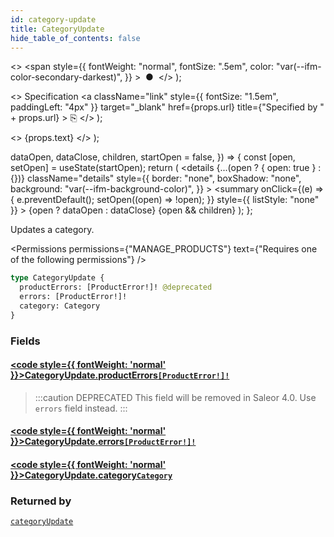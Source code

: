 ```yaml
---
id: category-update
title: CategoryUpdate
hide_table_of_contents: false
---
```


  <>
    <span
      style={{
        fontWeight: "normal",
        fontSize: ".5em",
        color: "var(--ifm-color-secondary-darkest)",
      }}
    >
      &nbsp;●&nbsp;
    </span>
  </>
);

  <>
    Specification
    <a
      className="link"
      style={{ fontSize: "1.5em", paddingLeft: "4px" }}
      target="\_blank"
      href={props.url}
      title={"Specified by " + props.url}
    >
      ⎘
    </a>
  </>
);

  <>
    <span className={props.class}>{props.text}</span>
  </>
);


  dataOpen,
  dataClose,
  children,
  startOpen = false,
}) => {
  const [open, setOpen] = useState(startOpen);
  return (
    <details
      {...(open ? { open: true } : {})}
      className="details"
      style={{
        border: "none",
        boxShadow: "none",
        background: "var(--ifm-background-color)",
      }}
    >
      <summary
        onClick={(e) => {
          e.preventDefault();
          setOpen((open) => !open);
        }}
        style={{ listStyle: "none" }}
      >
        {open ? dataOpen : dataClose}
      </summary>
      {open && children}
    </details>
  );
};

Updates a category.

<Permissions
  permissions={"MANAGE_PRODUCTS"}
  text={"Requires one of the following permissions"}
/>

```graphql
type CategoryUpdate {
  productErrors: [ProductError!]! @deprecated
  errors: [ProductError!]!
  category: Category
}
```

### Fields

#### [<code style={{ fontWeight: 'normal' }}>CategoryUpdate.<b>productErrors</b></code>](#)<Bullet />[`[ProductError!]!`](../../../api-reference/products/objects/product-error) <Badge class="badge badge--deprecated badge--secondary" text="deprecated"/> <Badge class="badge badge--secondary" text="non-null"/> <Badge class="badge badge--secondary" text="object"/>

> :::caution DEPRECATED
> This field will be removed in Saleor 4.0. Use `errors` field instead.
> :::

#### [<code style={{ fontWeight: 'normal' }}>CategoryUpdate.<b>errors</b></code>](#)<Bullet />[`[ProductError!]!`](../../../api-reference/products/objects/product-error) <Badge class="badge badge--secondary" text="non-null"/> <Badge class="badge badge--secondary" text="object"/>

>

#### [<code style={{ fontWeight: 'normal' }}>CategoryUpdate.<b>category</b></code>](#)<Bullet />[`Category`](../../../api-reference/products/objects/category) <Badge class="badge badge--secondary" text="object"/>

>

### Returned by

[`categoryUpdate`](../../../api-reference/products/mutations/category-update) <Badge class="badge badge--secondary" text="mutation"/>

